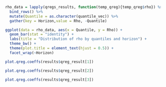 
```r

rho_data = lapply(qregs_results, function(temp_qreg){temp_qreg$rho}) %>% 
  bind_rows() %>% 
  mutate(Quantile = as.character(quantile_vec)) %>% 
  gather(key = Horizon,value = Rho, -Quantile)

ggplot(data = rho_data, aes(x = Quantile, y = Rho)) + 
  geom_bar(stat = "identity") + 
  labs(title = "Distribution of rho by quantiles and horizon") + 
  theme_bw() + 
  theme(plot.title = element_text(hjust = 0.5)) + 
  facet_wrap(~Horizon)

```


```r

plot.qreg.coeffs(results$qreg_result[1])

```



```r

plot.qreg.coeffs(results$qreg_result[2])

```



```r

plot.qreg.coeffs(results$qreg_result[3])

```


